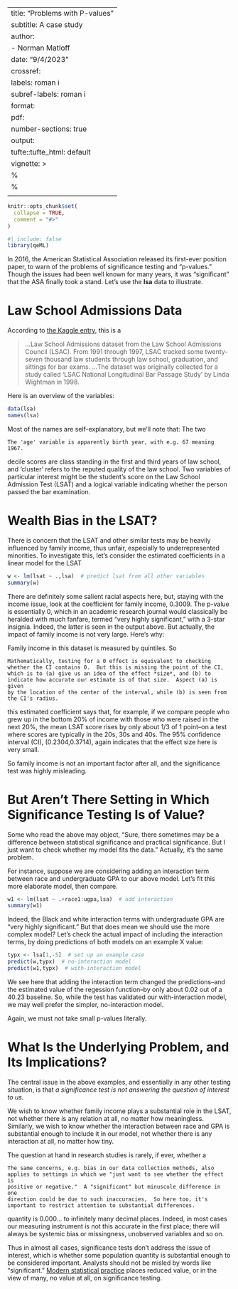 
---
title: "Problems with P-values"
subtitle: A case study
author: 
  - Norman Matloff
date: "9/4/2023"
crossref:
   labels: roman i
   subref-labels: roman i
format: 
  pdf:
     number-sections: true
output: 
   tufte::tufte_html: default
vignette: >
  %\VignetteIndexEntry{No P Values}
  %\VignetteEngine{knitr::rmarkdown}
  \usepackage[utf8]{inputenc}
---

```r
knitr::opts_chunk$set(
  collapse = TRUE,
  comment = "#>"
)
```

```r
#| include: false
library(qeML)  
```

In 2016, the American Statistical Association released its first-ever
position paper, to warn of the problems of significance testing and
"p-values."  Though the issues had been well known for many years, it was
"significant" that the ASA finally took a stand.  Let's use the **lsa**
data to illustrate.

# Law School Admissions Data

According to [the Kaggle
entry](https://www.kaggle.com/datasets/danofer/law-school-admissions-bar-passage), this is a

> ...Law School Admissions dataset from the Law School Admissions Council
> (LSAC). From 1991 through 1997, LSAC tracked some twenty-seven thousand
> law students through law school, graduation, and sittings for bar exams.
> ...The dataset was originally collected for a study called 'LSAC
> National Longitudinal Bar Passage Study' by Linda Wightman in 1998.

Here is an overview of the variables:

```r
data(lsa)
names(lsa)
```

Most of the names are self-explanatory, but we'll note that:  The two
```marginfigure
The 'age' variable is apparently birth year, with e.g. 67 meaning
1967.
```
decile scores are class standing in the first and third years of law
school, and 'cluster' refers to the reputed quality of the law school.
Two variables of particular interest might be the student's score on the
Law School Admission Test (LSAT) and a logical variable indicating
whether the person passed the bar examination.

# Wealth Bias in the LSAT?

There is concern that the LSAT and other similar tests may be
heavily influenced by family income, thus unfair, especially to 
underrepresented minorities.  To investigate this, let's
consider the estimated coefficients in a linear model
for the LSAT

```r
w <- lm(lsat ~ .,lsa)  # predict lsat from all other variables
summary(w)
```

There are definitely some salient racial aspects here, but, staying with
the income issue, look at the coefficient for family income, 0.3009.
The p-value is essentially 0, which in an academic research journal
would classically be heralded with much fanfare, termed "very highly
significant," with a 3-star insignia.  Indeed, the latter is seen in the
output above.  But actually, the impact of family income is not very
large.  Here's why:

Family income in this dataset is measured by quintiles.  So
```marginfigure
Mathematically, testing for a 0 effect is equivalent to checking
whether the CI contains 0.  But this is missing the point of the CI,
which is to (a) give us an idea of the effect *size*, and (b) to
indicate how accurate our estimate is of that size.  Aspect (a) is given
by the location of the center of the interval, while (b) is seen from
the CI's radius.
```
this estimated coefficient says that,
for example, if we compare people who grew up in the bottom 20% of
income with those who were raised in the next 20%, the mean LSAT score
rises by only about 1/3 of 1 point--on a test where scores are typically
in the 20s, 30s and 40s.  The 95% confidence interval (CI),
(0.2304,0.3714), again indicates that the effect size here is very
small.

So family income is not an important factor after all,
and the significance test was highly misleading.

# But Aren't There Setting in Which Significance Testing Is of Value?

Some who read the above may object, "Sure, there sometimes may be a
difference between statistical significance and practical significance.
But I just want to check whether my model fits the data."  Actually,
it's the same problem.

For instance, suppose we are considering adding an interaction term
between race and undergraduate GPA to our above model.   Let's fit this
more elaborate model, then compare.

```r
w1 <- lm(lsat ~ .+race1:ugpa,lsa)  # add interaction 
summary(w1)
```

Indeed, the Black and white interaction terms with undergraduate GPA are
"very highly significant."  But that does mean we should use the more
complex model?  Let's check the actual impact of including the
interaction terms, by doing predictions of both models on an example X
value:

```r
typx <- lsa[1,-5]  # set up an example case
predict(w,typx)  # no-interaction model
predict(w1,typx)  # with-interaction model
```

We see here that adding the interaction term changed the
predictions--and the estimated value of the regession function--by only
about 0.02 out of a 40.23 baseline.  So, while the test has validated
our with-interaction model, we may well prefer the simpler,
no-interaction model.

Again, we must not take small p-values literally.

# What Is the Underlying Problem, and Its Implications?

The central issue in the above examples, and essentially in any other
testing situation, is that *a significance test is not answering the
question of interest to us.*  

We wish to know whether family income plays a substantial role in the
LSAT, not whether there is any relation at all, no matter how
meaningless.  Similarly, we wish to know whether the interaction between
race and GPA is substantial enough to include it in our model, not
whether there is any interaction at all, no matter how tiny.

The question at hand in research studies is rarely, if ever, whether a
```marginfigure
The same concerns, e.g. bias in our data collection methods, also
applies to settings in which we "just want to see whether the effect is
positive or negative."  A "significant" but minuscule difference in one
direction could be due to such inaccuracies,  So here too, it's
important to restrict attention to substantial differences.
```
quantity is 0.000... to infinitely many decimal places.  Indeed, in most
cases our measuring instrument is not this accurate in the first place;
there will always be systemic bias or missingness, unobserved variables
and so on.

Thus in almost all cases, significance tests don't address the issue of
interest, which is whether some population quantity is substantial
enough to be considered important.  Analysts should not be misled by
words like "significant." [Modern statistical
practice](https://tinyurl.com/2s7x6h2v) places reduced value, or in the
view of many, no value at all, on significance testing.

